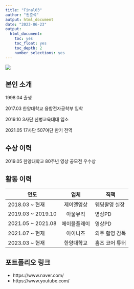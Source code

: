 ```yaml
---
title: "Final03"
author: "권준석"
autput: html_document
date: "2023-06-23"
output:
  html_document:
    toc: yes
    toc_float: yes
    toc_depth: 2
    number_selections: yes
---
```

![](./waku.png)

## 본인 소개
1998.04 출생

2017.03 한양대학교 융합전자공학부 입학

2019.10 3사단 신병교육대대 입소

2021.05 17사단 507여단 만기 전역


## 수상 이력
2019.05 한양대학교 80주년 영상 공모전 우수상


## 활동 이력
|연도|업체|직책|
|--|:-:|-----|
2018.03 ~ 현재|제이엘영상|웨딩촬영 실장
2019.03 ~ 2019.10|아울뮤직|영상PD
2021.05 ~ 2021.08|에이블플레이|영상PD
2021.07 ~ 현재|아이니즈|외주 촬영 감독
2023.03 ~ 현재|한양대학교|홈즈 코어 튜터


## 포트폴리오 링크
* https://www.naver.com/
* https://www.youtube.com/